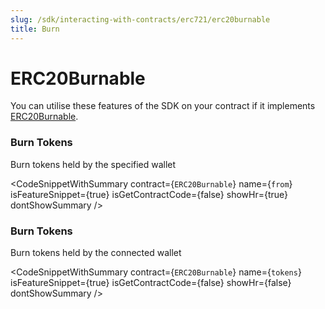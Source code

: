 ```yaml
---
slug: /sdk/interacting-with-contracts/erc721/erc20burnable
title: Burn
---
```



# ERC20Burnable



You can utilise these features of the SDK on your contract if it implements [ERC20Burnable](/extensions/erc-20/erc20burnable).

<div className="row" style={{ marginBottom: 24 }}>
  <div className="col col--12" style={{ marginTop: 8 }}>
    <QuickstartCard
      name="Learn how to implement ERC20Burnable"
      link={"/extensions/erc-20/erc20burnable"}
      image="/assets/icons/general.png"
    />
  </div>
</div>



### Burn Tokens





Burn tokens held by the specified wallet



<CodeSnippetWithSummary
      contract={`ERC20Burnable`}
      name={`from`}
      isFeatureSnippet={true}
      isGetContractCode={false}
      showHr={true}
      dontShowSummary
    />
  

### Burn Tokens





Burn tokens held by the connected wallet



<CodeSnippetWithSummary
      contract={`ERC20Burnable`}
      name={`tokens`}
      isFeatureSnippet={true}
      isGetContractCode={false}
      showHr={false}
      dontShowSummary
    />
  


